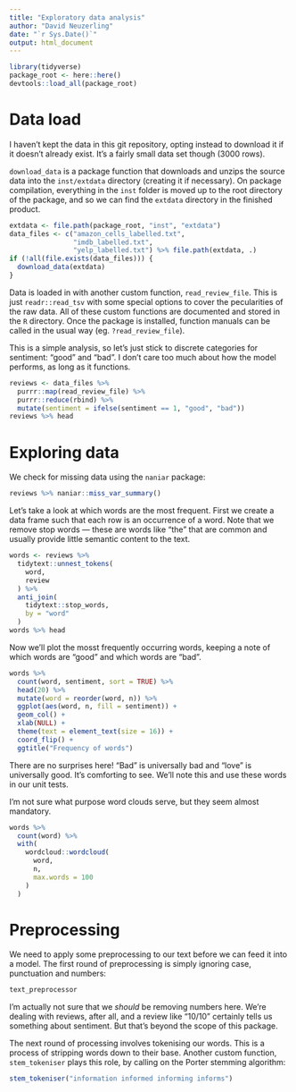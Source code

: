 ```yaml
---
title: "Exploratory data analysis"
author: "David Neuzerling"
date: "`r Sys.Date()`"
output: html_document
---
```


```r
library(tidyverse)
package_root <- here::here()
devtools::load_all(package_root)
```

# Data load

I haven't kept the data in this git repository, opting instead to download it if it doesn't already exist. It's a fairly small data set though (3000 rows).

`download_data` is a package function that downloads and unzips the source data into the `inst/extdata` directory (creating it if necessary). On package compilation, everything in the `inst` folder is moved up to the root directory of the package, and so we can find the `extdata` directory in the finished product.

```r
extdata <- file.path(package_root, "inst", "extdata")
data_files <- c("amazon_cells_labelled.txt",
                "imdb_labelled.txt",
                "yelp_labelled.txt") %>% file.path(extdata, .)
if (!all(file.exists(data_files))) {
  download_data(extdata)
}
```

Data is loaded in with another custom function, `read_review_file`. This is just `readr::read_tsv` with some special options to cover the pecularities of the raw data. All of these custom functions are documented and stored in the `R` directory. Once the package is installed, function manuals can be called in the usual way (eg. `?read_review_file`).

This is a simple analysis, so let's just stick to discrete categories for sentiment: "good" and "bad". I don't care too much about how the model performs, as long as it functions.

```r
reviews <- data_files %>% 
  purrr::map(read_review_file) %>%
  purrr::reduce(rbind) %>% 
  mutate(sentiment = ifelse(sentiment == 1, "good", "bad"))
reviews %>% head
```

# Exploring data

We check for missing data using the `naniar` package:

```r
reviews %>% naniar::miss_var_summary()
```

Let's take a look at which words are the most frequent. First we create a data frame such that each row is an occurrence of a word. Note that we remove stop words --- these are words like "the" that are common and usually provide little semantic content to the text.

```r
words <- reviews %>% 
  tidytext::unnest_tokens(
    word, 
    review
  ) %>% 
  anti_join(
    tidytext::stop_words, 
    by = "word"
  )
words %>% head
```

Now we'll plot the mosst frequently occurring words, keeping a note of which words are "good" and which words are "bad".

```r
words %>%
  count(word, sentiment, sort = TRUE) %>%
  head(20) %>%
  mutate(word = reorder(word, n)) %>%
  ggplot(aes(word, n, fill = sentiment)) +
  geom_col() +
  xlab(NULL) +
  theme(text = element_text(size = 16)) +
  coord_flip() +
  ggtitle("Frequency of words")
```

There are no surprises here! "Bad" is universally bad and "love" is universally good. It's comforting to see. We'll note this and use these words in our unit tests.

I'm not sure what purpose word clouds serve, but they seem almost mandatory.

```r
words %>%
  count(word) %>%
  with(
    wordcloud::wordcloud(
      word, 
      n, 
      max.words = 100
    )
  )
```


# Preprocessing

We need to apply some preprocessing to our text before we can feed it into a model. The first round of preprocessing is simply ignoring case, punctuation and numbers:

```r
text_preprocessor
```

I'm actually not sure that we *should* be removing numbers here. We're dealing with reviews, after all, and a review like "10/10" certainly tells us something about sentiment. But that's beyond the scope of this package.

The next round of processing involves tokenising our words. This is a process of stripping words down to their base. Another custom function, `stem_tokeniser` plays this role, by calling on the Porter stemming algorithm:

```r
stem_tokeniser("information informed informing informs")
```

